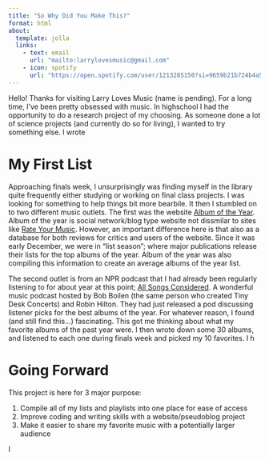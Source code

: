```yaml
---
title: "So Why Did You Make This?"
format: html
about:
  template: jolla
  links: 
    - text: email
      url: "mailto:larrylovesmusic@gmail.com"
    - icon: spotify
      url: "https://open.spotify.com/user/1213285150?si=9659b21b724b4a54"
---
```


Hello! Thanks for visiting Larry Loves Music (name is pending). For a long time, I've been pretty obsessed with music. In highschool I had the opportunity to do a research project of my choosing. As someone done a lot of science projects (and currently do so for living), I wanted to try something else. I wrote

# My First List

Approaching finals week, I unsurprisingly was finding myself in the library quite frequently either studying or working on final class projects. I was looking for something to help things bit more bearbile. It then I stumbled on to two different music outlets. The first was the website [Album of the Year](https://www.albumoftheyear.org/). Album of the year is social network/blog type website not dissmilar to sites like [Rate Your Music](https://rateyourmusic.com/). However, an important difference here is that also as a database for both reviews for critics and users of the website. Since it was early December, we were in "list season"; where major publications release their lists for the top albums of the year. Album of the year was also compiling this information to create an average albums of the year list.

The second outlet is from an NPR podcast that I had already been regularly listening to for about year at this point; [All Songs Considered](https://www.npr.org/sections/allsongs/). A wonderful music podcast hosted by Bob Boilen (the same person who created Tiny Desk Concerts) and Robin Hilton. They had just released a pod discussing listener picks for the best albums of the year. For whatever reason, I found (and still find this...) fascinating. This got me thinking about what my favorite albums of the past year were. I then wrote down some 30 albums, and listened to each one during finals week and picked my 10 favorites. I h

# Going Forward

This project is here for 3 major purpose:

1.  Compile all of my lists and playlists into one place for ease of access
2.  Improve coding and writing skills with a website/pseudoblog project
3.  Make it easier to share my favorite music with a potentially larger audience

I

